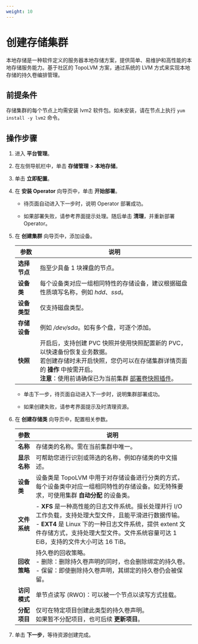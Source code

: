 ```yaml
---
weight: 10
---
```


# 创建存储集群


本地存储是一种软件定义的服务器本地存储方案，提供简单、易维护和高性能的本地存储服务能力。基于社区的 TopoLVM 方案，通过系统的 LVM 方式来实现本地存储的持久卷编排管理。

## 前提条件

存储集群的每个节点上均需安装 lvm2 软件包。如未安装，请在节点上执行 `yum install -y lvm2` 命令。

## 操作步骤

1. 进入 **平台管理**。

1. 在左侧导航栏中，单击 **存储管理** > **本地存储**。

3. 单击 **立即配置**。

3.  在 **安装 Operator** 向导页中，单击 **开始部署**。
      
    *   待页面自动进入下一步时，说明 Operator 部署成功。        
        
    *   如果部署失败，请参考界面提示处理。随后单击 **清理**，并重新部署 Operator。

3.  在 **创建集群** 向导页中，添加设备。  

    |参数| 说明                                                         |
    | ---------------- | ------------------------------------------------------------ |
    | **选择节点**   | 指至少具备 1 块裸盘的节点。 |
    | **设备类**  | 每个设备类对应一组相同特性的存储设备，建议根据磁盘性质填写名称，例如 *hdd*、*ssd*。|
    | **设备类型**  | 仅支持磁盘类型。|
    | **存储设备**   | 例如 */dev/sda*。如有多个盘，可逐个添加。|
    | **快照** | 开启后，支持创建 PVC 快照并使用快照配置新的 PVC，以快速备份恢复业务数据。<br/>若创建存储时未开启快照，您仍可以在存储集群详情页面的 **操作** 中按需开启。<br/>**注意**：使用前请确保已为当前集群 [部署卷快照插件](/configure/storage/functions/snapshot_con.mdx)。| 


     * 单击下一步，待页面自动进入下一步时，说明集群部署成功。
     
     * 如果创建失败，请参考界面提示及时清理资源。

3.  在 **创建存储类** 向导页中，配置相关参数。  

    |参数|说明                                                         |
    | -------- | ----------------  | 
    | **名称**   | 存储类的名称。需在当前集群中唯一。 |
    | **显示名称**   | 可帮助您进行识别或筛选的名称，例如存储类的中文描述。 |
    | **设备类**   | 设备类是 TopoLVM 中用于对存储设备进行分类的方式，每个设备类中对应一组相同特性的存储设备。如无特殊要求，可使用集群 **自动分配** 的设备类。|
    | **文件系统**   | - **XFS** 是一种高性能的日志文件系统。擅长处理并行 I/O 工作负载，支持处理大型文件，且能平滑进行数据传输。 <br/>- **EXT4** 是 Linux 下的一种日志文件系统，提供 extent 文件存储方式，支持处理大型文件。文件系统容量可达 1 EiB，支持的文件大小可达 16 TiB。|
    | **回收策略**   | 持久卷的回收策略。<br/>- 删除：删除持久卷声明的同时，也会删除绑定的持久卷。<br/>- 保留：即使删除持久卷声明，其绑定的持久卷仍会被保留。|
    | **访问模式**   | 单节点读写 (RWO)：可以被一个节点以读写方式挂载。|
    | **分配项目**   | 仅可在特定项目创建此类型的持久卷声明。<br/>如果暂不分配项目，也可后续 **更新项目**。|

2. 单击 **下一步**，等待资源创建完成。



